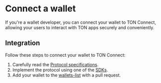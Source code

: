 
# Connect a wallet

If you're a wallet developer, you can connect your wallet to TON Connect, allowing your users to interact with TON apps securely and conveniently.

## Integration

Follow these steps to connect your wallet to TON Connect:

1. Carefully read the [Protocol specifications](/v3/guidelines/ton-connect/overview/).
2. Implement the protocol using one of the [SDKs](/v3/guidelines/ton-connect/guidelines/developers).
3. Add your wallet to the [wallets-list](https://github.com/ton-blockchain/wallets-list) with a pull request.
